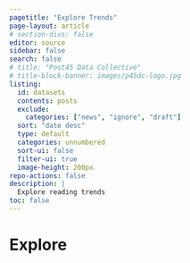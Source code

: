 ```yaml
---
pagetitle: "Explore Trends"
page-layout: article
# section-divs: false
editor: source
sidebar: false
search: false
# title: "Post45 Data Collective"
# title-block-banner: images/p45dc-logo.jpg
listing:
  id: datasets
  contents: posts
  exclude:
    categories: ["news", "ignore", "draft"]
  sort: "date desc"
  type: default
  categories: unnumbered 
  sort-ui: false
  filter-ui: true
  image-height: 200px
repo-actions: false
description: | 
  Explore reading trends
toc: false
---
```


# Explore